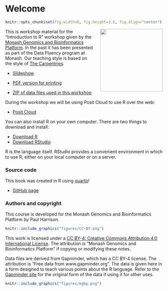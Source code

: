 
# Welcome {#index -}

```r
knitr::opts_chunk$set(fig.width=6, fig.height=3.5, fig.align="center")
```

<img src="figures/R.jpg" width="200" style="display: block; float:right; margin-left: 20px; margin-bottom: 20px;">

This is workshop material for the "Introduction to R" workshop given by the [Monash Genomics and Bioinformatics Platform](https://www.monash.edu/researchinfrastructure/mgbp). In the past it has been presented as part of the Data Fluency program at Monash. Our teaching style is based on the style of [The Carpentries](https://carpentries.org/).

* [Slideshow](slides.html)

* [PDF version for printing](r-intro-2.pdf)
* [ZIP of data files used in this workshop](r-intro.zip)

During the workshop we will be using Posit Cloud to use R over the web:

* [Posit Cloud](https://posit.cloud/)

You can also install R on your own computer. There are two things to download and install:

* [Download R](https://cran.rstudio.com/)
* [Download RStudio](https://www.rstudio.com/products/rstudio/download/)

R is the language itself. RStudio provides a convenient environment in which to use R, either on your local computer or on a server.


### Source code {-}

This book was created in R using [quarto](https://quarto.org/)!

* [GitHub page](https://github.com/MonashDataFluency/r-intro-2)

### Authors and copyright {-}

This course is developed for the Monash Genomics and Bioinformatics Platform by Paul Harrison.

```r
knitr::include_graphics("figures/CC-BY.png")
```

This work is licensed under a [CC BY-4: Creative Commons Attribution 4.0 International License](http://creativecommons.org/licenses/by/4.0/). The attribution is "Monash Genomics and Bioinformatics Platform" if copying or modifying these notes.

Data files are derived from Gapminder, which has a CC BY-4 license. The attribution is "Free data from www.gapminder.org". The data is given here in a form designed to teach various points about the R language. Refer to the [Gapminder site](https://www.gapminder.org) for the original form of the data if using it for other uses.

```r
knitr::include_graphics("figures/mgbp.png")
```

